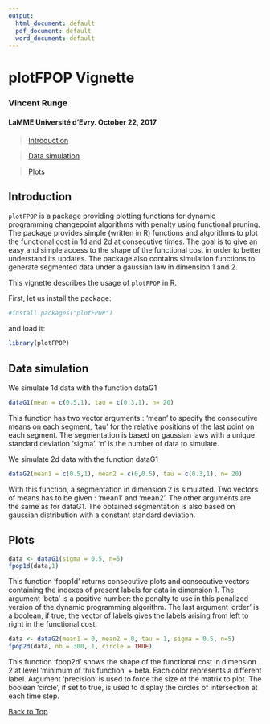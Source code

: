 ```yaml
---
output:
  html_document: default
  pdf_document: default
  word_document: default
---
```


<!-- 
%\VignetteEngine{knitr::rmarkdown} 
%\VignetteIndexEntry{An Introduction to liimlo}
--> 

<a id="top"></a>

# plotFPOP Vignette
### Vincent Runge
#### LaMME Université d'Evry. October 22, 2017

> [Introduction](#intro)

> [Data simulation](#ds)

> [Plots](#pt)

<a id="intro"></a>

## Introduction

`plotFPOP` is a package providing plotting functions for dynamic programming changepoint algorithms with penalty using functional pruning. The package provides simple (written in R) functions and algorithms to plot the functional cost in 1d and 2d at consecutive times. The goal is to give an easy and simple access to the shape of the functional cost in order to better understand its updates. The package also contains simulation functions to generate segmented data under a gaussian law in dimension 1 and 2.

This vignette describes the usage of `plotFPOP` in R. 

First, let us install the package:

```r
#install.packages("plotFPOP")
```

and load it:

```r
library(plotFPOP)
```

<a id="ds"></a>

## Data simulation

We simulate 1d data with the function dataG1
```r
dataG1(mean = c(0.5,1), tau = c(0.3,1), n= 20)
```

This function has two vector arguments : 'mean' to specify the consecutive means on each segment, 'tau' for the relative positions of the last point on each segment.
The segmentation is based on gaussian laws with a unique standard deviation 'sigma'. 'n' is the number of data to simulate.


We simulate 2d data with the function dataG1
```r
dataG2(mean1 = c(0.5,1), mean2 = c(0,0.5), tau = c(0.3,1), n= 20)
```

With this function, a segmentation in dimension 2 is simulated. Two vectors of means has to be given : 'mean1' and 'mean2'. The other arguments are the same as for dataG1. The obtained segmentation is also based on gaussian distribution with a constant standard deviation.

<a id="pt"></a>

## Plots

```r
data <- dataG1(sigma = 0.5, n=5)
fpop1d(data,1)
```

This function 'fpop1d' returns consecutive plots and consecutive vectors containing the indexes of present labels for data in dimension 1. The argument 'beta' is a positive number: the penalty to use in this penalized version of the dynamic programming algorithm. The last argument 'order' is a boolean, if true, the vector of labels gives the labels arising from left to right in the functional cost. 

```r
data <- dataG2(mean1 = 0, mean2 = 0, tau = 1, sigma = 0.5, n=5)
fpop2d(data, nb = 300, 1, circle = TRUE)
```

This function 'fpop2d' shows the shape of the functional cost in dimension 2 at level 'minimum of this function' + beta. Each color represents a different label. Argument 'precision' is used to force the size of the matrix to plot. The boolean 'circle', if set to true, is used to display the circles of intersection at each time step. 

[Back to Top](#top)
